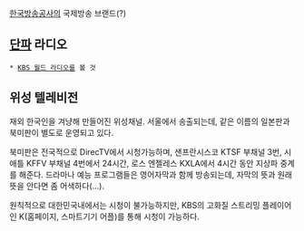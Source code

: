 [[한국방송공사]]의 국제방송 브랜드(?)

== [[단파]] 라디오 ==
 * [[KBS 월드 라디오]]를 볼 것

== 위성 텔레비전 ==
재외 한국인을 겨냥해 만들어진 위성채널. 서울에서 송출되는데, 같은 이름의 일본판과 북미판이 별도로 운영되고 있다.

북미판은 전국적으로 DirecTV에서 시청가능하며, 샌프란시스코 KTSF 부채널 3번, 시애틀 KFFV 부채널 4번에서 24시간, 로스 엔젤레스 KXLA에서 4시간 동안 지상파 중계를 해준다. 드라마나 예능 프로그램들은 영어자막과 함께 방송되는데, 자막의 뜻과 원래 뜻을 안다면 좀 어색하다(...).

원칙적으로 대한민국내에서는 시청이 불가능하지만, KBS의 고화질 스트리밍 플레이어인 K(홈페이지, 스마트기기 어플)를 통해 시청이 가능하다.

